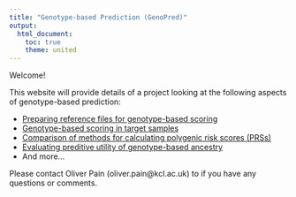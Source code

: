 ---
title: "Genotype-based Prediction (GenoPred)"
output: 
  html_document:
    toc: true
    theme: united
---

Welcome!

This website will provide details of a project looking at the following aspects of genotype-based prediction:

* [Preparing reference files for genotype-based scoring](https://opain.github.io/GenoPred/Pipeline_prep.html)
* [Genotype-based scoring in target samples](https://opain.github.io/GenoPred/Genotype-based_scoring_in_target_samples.html)
* [Comparison of methods for calculating polygenic risk scores (PRSs)](https://opain.github.io/GenoPred/Determine_optimal_polygenic_scoring_approach.html)
* [Evaluating preditive utility of genotype-based ancestry](https://opain.github.io/GenoPred/Ancestry-based_prediction.html)
* And more...

Please contact Oliver Pain (oliver.pain@kcl.ac.uk) to if you have any questions or comments.


